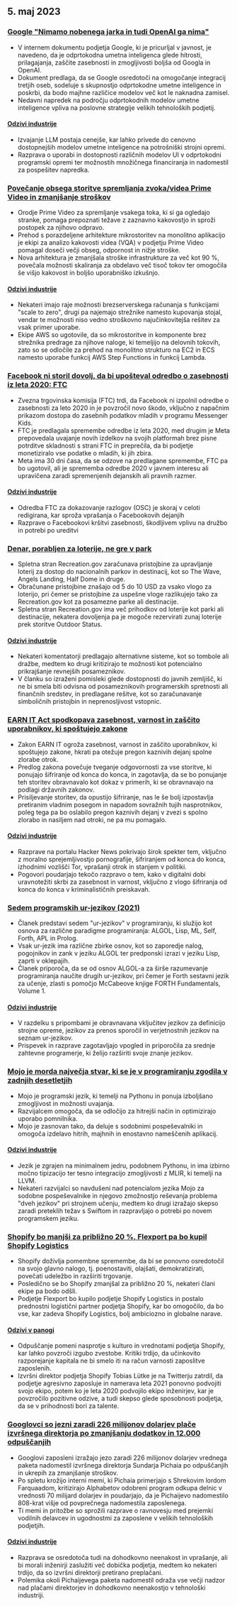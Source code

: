 

<CallToAction />

<Steps>

## 5. maj 2023

### [Google "Nimamo nobenega jarka in tudi OpenAI ga nima"](https://www.semianalysis.com/p/google-we-have-no-moat-and-neither)

- V internem dokumentu podjetja Google, ki je pricurljal v javnost, je navedeno, da je odprtokodna umetna inteligenca glede hitrosti, prilagajanja, zaščite zasebnosti in zmogljivosti boljša od Googla in OpenAI.
- Dokument predlaga, da se Google osredotoči na omogočanje integracij tretjih oseb, sodeluje s skupnostjo odprtokodne umetne inteligence in poskrbi, da bodo majhne različice modelov več kot le naknadna zamisel.
- Nedavni napredek na področju odprtokodnih modelov umetne inteligence vpliva na poslovne strategije velikih tehnoloških podjetij.

#### [Odzivi industrije](http://news.ycombinator.com/item?id=35813322)

- Izvajanje LLM postaja cenejše, kar lahko privede do cenovno dostopnejših modelov umetne inteligence na potrošniški strojni opremi.
- Razprava o uporabi in dostopnosti različnih modelov UI v odprtokodni programski opremi ter možnostih množičnega financiranja in nadomestil za pospešitev napredka.

### [Povečanje obsega storitve spremljanja zvoka/videa Prime Video in zmanjšanje stroškov](https://www.primevideotech.com/video-streaming/scaling-up-the-prime-video-audio-video-monitoring-service-and-reducing-costs-by-90)

- Orodje Prime Video za spremljanje vsakega toka, ki si ga ogledajo stranke, pomaga prepoznati težave z zaznavno kakovostjo in sproži postopek za njihovo odpravo.
- Prehod s porazdeljene arhitekture mikrostoritev na monolitno aplikacijo je ekipi za analizo kakovosti videa (VQA) v podjetju Prime Video pomagal doseči večji obseg, odpornost in nižje stroške.
- Nova arhitektura je zmanjšala stroške infrastrukture za več kot 90 %, povečala možnosti skaliranja za obdelavo več tisoč tokov ter omogočila še višjo kakovost in boljšo uporabniško izkušnjo.

#### [Odzivi industrije](http://news.ycombinator.com/item?id=35811741)

- Nekateri imajo raje možnosti brezserverskega računanja s funkcijami "scale to zero", drugi pa najemajo strežnike namesto kupovanja stojal, vendar te možnosti niso vedno stroškovno najučinkovitejša rešitev za vsak primer uporabe.
- Ekipe AWS so ugotovile, da so mikrostoritve in komponente brez strežnika predrage za njihove naloge, ki temeljijo na delovnih tokovih, zato so se odločile za prehod na monolitno strukturo na EC2 in ECS namesto uporabe funkcij AWS Step Functions in funkcij Lambda.

### [Facebook ni storil dovolj, da bi upošteval odredbo o zasebnosti iz leta 2020: FTC](https://arstechnica.com/tech-policy/2023/05/ftc-says-facebook-violated-privacy-order-proposes-ban-on-monetizing-youth-data/)

- Zvezna trgovinska komisija (FTC) trdi, da Facebook ni izpolnil odredbe o zasebnosti za leto 2020 in je povzročil novo škodo, vključno z napačnim prikazom dostopa do zasebnih podatkov mladih v programu Messenger Kids.
- FTC je predlagala spremembe odredbe iz leta 2020, med drugim je Meta prepovedala uvajanje novih izdelkov na svojih platformah brez pisne potrditve skladnosti s strani FTC in preprečila, da bi podjetje monetiziralo vse podatke o mladih, ki jih zbira.
- Meta ima 30 dni časa, da se odzove na predlagane spremembe, FTC pa bo ugotovil, ali je sprememba odredbe 2020 v javnem interesu ali upravičena zaradi spremenjenih dejanskih ali pravnih razmer.

#### [Odzivi industrije](http://news.ycombinator.com/item?id=35814081)

- Odredba FTC za dokazovanje razlogov (OSC) je skoraj v celoti redigirana, kar sproža vprašanja o Facebookovih dejanjih
- Razprave o Facebookovi kršitvi zasebnosti, škodljivem vplivu na družbo in potrebi po ureditvi

### [Denar, porabljen za loterije, ne gre v park](https://outdoorstatus.com/articles/recreation-gov-lottery-fees/)

- Spletna stran Recreation.gov zaračunava pristojbine za upravljanje loterij za dostop do nacionalnih parkov in destinacij, kot so The Wave, Angels Landing, Half Dome in druge.
- Obračunane pristojbine znašajo od 5 do 10 USD za vsako vlogo za loterijo, pri čemer se pristojbine za uspešne vloge razlikujejo tako za Recreation.gov kot za posamezne parke ali destinacije.
- Spletna stran Recreation.gov ima več prihodkov od loterije kot parki ali destinacije, nekatera dovoljenja pa je mogoče rezervirati zunaj loterije prek storitve Outdoor Status.

#### [Odzivi industrije](http://news.ycombinator.com/item?id=35809570)

- Nekateri komentatorji predlagajo alternativne sisteme, kot so tombole ali dražbe, medtem ko drugi kritizirajo te možnosti kot potencialno prikrajšanje revnejših posameznikov.
- V članku so izraženi pomisleki glede dostopnosti do javnih zemljišč, ki ne bi smela biti odvisna od posameznikovih programerskih spretnosti ali finančnih sredstev, in predlagane rešitve, kot so zaračunavanje simboličnih pristojbin in neprenosljivost vstopnic.

### [EARN IT Act spodkopava zasebnost, varnost in zaščito uporabnikov, ki spoštujejo zakone](https://techfreedom.org/earn-it-act-remains-a-threat-to-liberty-security-safety-of-children/)

- Zakon EARN IT ogroža zasebnost, varnost in zaščito uporabnikov, ki spoštujejo zakone, hkrati pa otežuje pregon kaznivih dejanj spolne zlorabe otrok.
- Predlog zakona povečuje tveganje odgovornosti za vse storitve, ki ponujajo šifriranje od konca do konca, in zagotavlja, da se bo ponujanje teh storitev obravnavalo kot dokaz v primerih, ki se obravnavajo na podlagi državnih zakonov.
- Prisiljevanje storitev, da opustijo šifriranje, nas le še bolj izpostavlja pretiranim vladnim posegom in napadom sovražnih tujih nasprotnikov, poleg tega pa bo oslabilo pregon kaznivih dejanj v zvezi s spolno zlorabo in nasiljem nad otroki, ne pa mu pomagalo.

#### [Odzivi industrije](http://news.ycombinator.com/item?id=35814113)

- Razprave na portalu Hacker News pokrivajo širok spekter tem, vključno z moralno sprejemljivostjo pornografije, šifriranjem od konca do konca, izhodnimi vozlišči Tor, vprašanji otrok in stanjem v politiki.
- Pogovori poudarjajo tekočo razpravo o tem, kako v digitalni dobi uravnotežiti skrbi za zasebnost in varnost, vključno z vlogo šifriranja od konca do konca v kriminalističnih preiskavah.

### [Sedem programskih ur-jezikov (2021)](https://madhadron.com/programming/seven_ur_languages.html)

- Članek predstavi sedem "ur-jezikov" v programiranju, ki služijo kot osnova za različne paradigme programiranja: ALGOL, Lisp, ML, Self, Forth, APL in Prolog.
- Vsak ur-jezik ima različne zbirke osnov, kot so zaporedje nalog, pogojnikov in zank v jeziku ALGOL ter predponski izrazi v jeziku Lisp, zaprti v oklepajih.
- Članek priporoča, da se od osnov ALGOL-a za širše razumevanje programiranja naučite drugih ur-jezikov, pri čemer je Forth sestavni jezik za učenje, zlasti s pomočjo McCabeove knjige FORTH Fundamentals, Volume 1.

#### [Odzivi industrije](http://news.ycombinator.com/item?id=35813496)

- V razdelku s pripombami je obravnavana vključitev jezikov za definicijo strojne opreme, jezikov za prenos sporočil in verjetnostnih jezikov na seznam ur-jezikov.
- Prispevek in razprave zagotavljajo vpogled in priporočila za srednje zahtevne programerje, ki želijo razširiti svoje znanje jezikov.

### [Mojo je morda največja stvar, ki se je v programiranju zgodila v zadnjih desetletjih](https://www.fast.ai/posts/2023-05-03-mojo-launch.html)

- Mojo je programski jezik, ki temelji na Pythonu in ponuja izboljšano zmogljivost in možnosti uvajanja.
- Razvijalcem omogoča, da se odločijo za hitrejši način in optimizirajo uporabo pomnilnika.
- Mojo je zasnovan tako, da deluje s sodobnimi pospeševalniki in omogoča izdelavo hitrih, majhnih in enostavno nameščenih aplikacij.

#### [Odzivi industrije](http://news.ycombinator.com/item?id=35809658)

- Jezik je zgrajen na minimalnem jedru, podobnem Pythonu, in ima izbirno močno tipizacijo ter tesno integracijo zmogljivosti z MLIR, ki temelji na LLVM.
- Nekateri razvijalci so navdušeni nad potencialom jezika Mojo za sodobne pospeševalnike in njegovo zmožnostjo reševanja problema "dveh jezikov" pri strojnem učenju, medtem ko drugi izražajo skepso zaradi preteklih težav s Swiftom in razpravljajo o potrebi po novem programskem jeziku.

### [Shopify bo manjši za približno 20 %, Flexport pa bo kupil Shopify Logistics](https://news.shopify.com/important-team-and-business-changes)

- Shopify doživlja pomembne spremembe, da bi se ponovno osredotočil na svojo glavno nalogo, tj. poenostaviti, olajšati, demokratizirati, povečati udeležbo in razširiti trgovanje.
- Posledično se bo Shopify zmanjšal za približno 20 %, nekateri člani ekipe pa bodo odšli.
- Podjetje Flexport bo kupilo podjetje Shopify Logistics in postalo prednostni logistični partner podjetja Shopify, kar bo omogočilo, da bo vse, kar zadeva Shopify Logistics, bolj ambiciozno in globalne narave.

#### [Odzivi v panogi](http://news.ycombinator.com/item?id=35813763)

- Odpuščanje pomeni nasprotje s kulturo in vrednotami podjetja Shopify, kar lahko povzroči izgubo zvestobe. Kritiki trdijo, da učinkovito razporejanje kapitala ne bi smelo iti na račun varnosti zaposlitve zaposlenih.
- Izvršni direktor podjetja Shopify Tobias Lütke je na Twitterju zatrdil, da podjetje agresivno zaposluje in namerava leta 2021 ponovno podvojiti svojo ekipo, potem ko je leta 2020 podvojilo ekipo inženirjev, kar je povzročilo pozitivne odzive, a tudi skepso glede sposobnosti podjetja, da se v prihodnosti bori za talente.

### [Googlovci so jezni zaradi 226 milijonov dolarjev plače izvršnega direktorja po zmanjšanju dodatkov in 12.000 odpuščanjih](https://arstechnica.com/tech-policy/2023/05/googlers-angry-about-ceos-226m-pay-after-cuts-in-perks-and-12000-layoffs/)

- Googlovi zaposleni izražajo jezo zaradi 226 milijonov dolarjev vrednega paketa nadomestil izvršnega direktorja Sundarja Pichaia po odpuščanjih in ukrepih za zmanjšanje stroškov.
- Po spletu krožijo interni memi, ki Pichaia primerjajo s Shrekovim lordom Farquaadom, kritizirajo Alphabetov odobreni program odkupa delnic v vrednosti 70 milijard dolarjev in poudarjajo, da je Pichaijevo nadomestilo 808-krat višje od povprečnega nadomestila zaposlenega.
- Ti memi in pritožbe so sprožili razprave o ravnovesju med prejemki vodilnih delavcev in ugodnostmi za zaposlene v velikih tehnoloških podjetjih.

#### [Odzivi industrije](http://news.ycombinator.com/item?id=35821927)

- Razprava se osredotoča tudi na dohodkovno neenakost in vprašanje, ali bi morali inženirji zaslužiti več dobička podjetja, medtem ko nekateri trdijo, da so izvršni direktorji pretirano preplačani.
- Polemika okoli Pichaijevega paketa nadomestil odraža vse večji nadzor nad plačami direktorjev in dohodkovno neenakostjo v tehnološki industriji.

</Steps>
